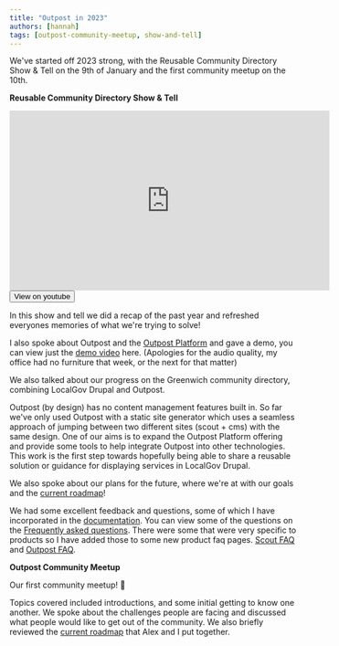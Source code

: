 ```yaml
---
title: "Outpost in 2023"
authors: [hannah]
tags: [outpost-community-meetup, show-and-tell]
---
```


We've started off 2023 strong, with the Reusable Community Directory Show & Tell on the 9th of January and the first community meetup on the 10th.


**Reusable Community Directory Show & Tell**

<ImageWindow size="auto">

<iframe
  width="560"
  height="315"
  src="https://www.youtube.com/embed/XWgcW8GGlDE"
  title="YouTube video player"
  frameborder="0"
  allow="accelerometer; autoplay; clipboard-write; encrypted-media; gyroscope; picture-in-picture; web-share"
  allowfullscreen
></iframe>

<Button href="https://youtu.be/XWgcW8GGlDE" size="sm">
  View on youtube
</Button>

</ImageWindow>

In this show and tell we did a recap of the past year and refreshed everyones memories of what we're trying to solve!

I also spoke about Outpost and the [Outpost Platform](/docs/the-outpost-platform) and gave a demo, you can view just the [demo video](https://youtu.be/Rj1pik62dFM) here. (Apologies for the audio quality, my office had no furniture that week, or the next for that matter)

We also talked about our progress on the Greenwich community directory, combining LocalGov Drupal and Outpost.

Outpost (by design) has no content management features built in. So far we've only used Outpost with a static site generator which uses a seamless approach of jumping between two different sites (scout + cms) with the same design. One of our aims is to expand the Outpost Platform offering and provide some tools to help integrate Outpost into other technologies. This work is the first step towards hopefully being able to share a reusable solution or guidance for displaying services in LocalGov Drupal.

We also spoke about our plans for the future, where we're at with our goals and the [current roadmap](/docs/the-project/roadmap)!

We had some excellent feedback and questions, some of which I have incorporated in the [documentation](/docs). You can view some of the questions on the [Frequently asked questions](docs/the-outpost-platform/getting-started/faq). There were some that were very specific to products so I have added those to some new product faq pages. [Scout FAQ](/docs/scout/faq) and [Outpost FAQ](http://localhost:3000/docs/outpost/faq).

**Outpost Community Meetup**

Our first community meetup! 🎉

Topics covered included introductions, and some initial getting to know one another. We spoke about the challenges people are facing and discussed what people would like to get out of the community. We also briefly reviewed the [current roadmap](/docs/the-project/roadmap) that Alex and I put together.
